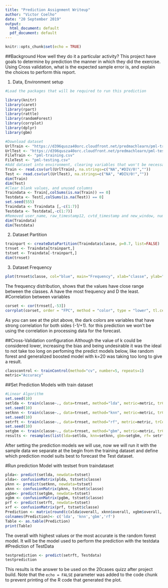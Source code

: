 ---
title: "Prediction Assignment Writeup"
author: "Victor Coelho"
date: "20 September 2019"
output:
  html_document: default
  pdf_document: default
---

```{r setup, include=FALSE}
knitr::opts_chunk$set(echo = TRUE)
```
##Background
How well they do it a particular activity? This project have goals to determine by prediction the manner in which they did the exercise. Using Cross validation, what is the expected sample error is, and explain the choices to perform this report.

1. Data, Environment setup

```{r data, echo=TRUE}
#Load the packages that will be required to run this prediction

library(knitr)
library(caret)
library(rpart)
library(rattle)
library(randomForest)
library(corrplot)
library(dplyr)
library(gbm)

#Download dataset
UrlTrain <- "https://d396qusza40orc.cloudfront.net/predmachlearn/pml-training.csv"
UrlTest <- "https://d396qusza40orc.cloudfront.net/predmachlearn/pml-testing.csv"
FileTrain <- "pml-training.csv"
FileTest <- "pml-testing.csv"
#Add dataset into environment, clearing variables that won't be necessary 
Train <- read.csv(url(UrlTrain), na.strings=c("NA","#DIV/0!",""))
Test <- read.csv(url(UrlTest), na.strings=c("NA", "#DIV/0!",""))
dim(Train)
dim(Test)
#Clear blank values, and unused columns
Traindata <- Train[,colSums(is.na(Train)) == 0]
Testdata <- Test[,colSums(is.na(Test)) == 0]
set.seed(555)
Traindata <- Traindata [,-c(1:7)]
Testdata <- Testdata[,-c(1:7)]
#Removed user_name, raw_timestamp12, cvtd_timestamp and new_window, num_window due no correlation to the prediction model and the future subsequent cases it will predict.  
dim(Traindata)
dim(Testdata)

```
2. Dataset Partition
```{r part, echo=TRUE}
trainpart <- createDataPartition(Traindata$classe, p=0.7, list=FALSE)
trnset <- Traindata[trainpart,]
tstset <- Traindata[-trainpart,]
dim(trnset)
```
3. Dataset Frequency
```{r x5, echo=TRUE}
plot(trnset$classe, col="blue", main="Frequency", xlab="classe", ylab="Frequency")
```
The frequency distribution, shows that the values have close range between the classes. A have the most frequency and D the least.
#Correlation between variables 
```{r x, echo=TRUE}
corset <- cor(trnset[,-53])
corrplot(corset, order = "FPC", method = "color", type = "lower", tl.cex=0.7, tl.col = rgb(0, 0, 0))
```
As you can see at the plot above, the dark colors are variables that have strong correlation for both sides (-1/+1).
for this prediction we won't be using the correlation in processing data for the forecast.

##Cross-Validation configuration
Although the value of k could be considered lower, increasing the bias and being undesirable it was the ideal to not take too long on perfoming the predict models below, like random forest and generalized boosted model with k=20 was taking too long to give a result.
```{r rib, echo=TRUE}
classcontrol <- trainControl(method="cv", number=5, repeats=1)
metric="Accuracy"
```


##Set Prediction Models with train dataset
```{r ribs, echo=TRUE}
#Linear Algorithm
set.seed(10)
setlda <- train(classe~., data=trnset, method="lda", metric=metric, trControl=classcontrol)
set.seed(10)
setknn <- train(classe~., data=trnset, method="knn", metric=metric, trControl=classcontrol)
set.seed(10)
setrft <- train(classe~., data=trnset, method="rf", metric=metric, trControl=classcontrol)
set.seed(10)
setgbm <- train(classe~., data=trnset, method="gbm", metric=metric, trControl=classcontrol, verbose=FALSE)
results <- resamples(list(lda=setlda, knn=setknn, gbm=setgbm, rf= setrft))
```
After setting the prediction models we will use, now we will run it with the sample data we separate at the begin from the training dataset and define which prediction model suits best to forecast the Test dataset.

#Run prediction Model with testset from traindataset
```{r x3, echo=FALSE}
plda<- predict(setlda, newdata=tstset)
xlda<- confusionMatrix(plda, tstset$classe)
pknn <- predict(setknn, newdata=tstset)
xknn <- confusionMatrix(pknn, tstset$classe)
pgbm<- predict(setgbm, newdata=tstset)
xgbm <- confusionMatrix(pgbm, tstset$classe)
prf <- predict(setrft, newdata=tstset)
xrf <- confusionMatrix(prf, tstset$classe)
Prediction <- matrix(round(c(xlda$overall, xknn$overall, xgbm$overall, xrf$overall), 3), ncol=4)
colnames(Prediction)<- c('lda', 'knn','gbm','rf')
Table <- as.table(Prediction)
print(Table)
```
The overall with highest values or the most accurate is the random forest model. It will be the model used to perform the prediction with the testdata
#Prediction of TestData
```{r x1, echo=FALSE}
testprediction <- predict(setrft, Testdata)
testprediction
```
This results is the answer to be used on the 20cases quizz after project build.
Note that the `echo = FALSE` parameter was added to the code chunk to prevent printing of the R code that generated the plot.
